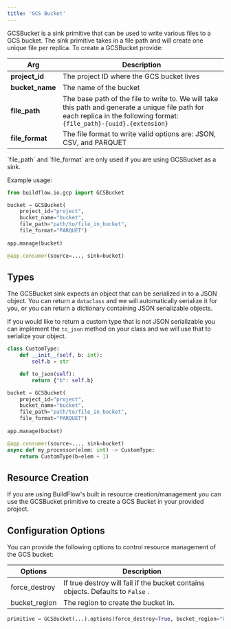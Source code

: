 ```yaml
---
title: 'GCS Bucket'
---
```


GCSBucket is a sink primitive that can be used to write various files to a GCS bucket.  The sink primitive takes in a file path and will create one unique file per replica. To create a GCSBucket provide:

| Arg             | Description                                                                                                                                                                 |
|-----------------|-----------------------------------------------------------------------------------------------------------------------------------------------------------------------------|
| **project_id**  | The project ID where the GCS bucket lives                                                                                                                                   |
| **bucket_name** | The name of the bucket                                                                                                                                                      |
| **file_path**   | The base path of the file to write to. We will take this path and generate a unique file path for each replica in the following format:  ` {file_path}-{uuid}.{extension} ` |
| **file_format** | The file format to write valid options are: JSON, CSV, and PARQUET                                                                                                          |

<Note>
    `file_path` and `file_format` are only used if you are using GCSBucket as a sink.
</Note>

Example usage:

```python
from buildflow.io.gcp import GCSBucket

bucket = GCSBucket(
    project_id="project",
    bucket_name="bucket",
    file_path="path/to/file_in_bucket",
    file_format="PARQUET")
    
app.manage(bucket)

@app.consumer(source=..., sink=bucket)
```



## Types
The GCSBucket sink expects an object that can be serialized in to a JSON object. You can return a `dataclass` and we will automatically serialize it for you, or you can return a dictionary containing JSON serializable objects.

If you would like to return a custom type that is not JSON serializable you can implement the `to_json` method on your class and we will use that to serialize your object.

```python
class CustomType:
    def __init__(self, b: int):
        self.b = str

    def to_json(self):
        return {"b": self.b}

bucket = GCSBucket(
    project_id="project",
    bucket_name="bucket",
    file_path="path/to/file_in_bucket",
    file_format="PARQUET")
    
app.manage(bucket)

@app.consumer(source=..., sink=bucket)
async def my_processor(elem: int) -> CustomType:
    return CustomType(b=elem + 1)
```

## Resource Creation

If you are using BuildFlow's built in resource creation/management you can use the GCSBucket primitive to create a GCS Bucket in your provided project.


## Configuration Options

You can provide the following options to control resource management of the GCS bucket:

| Options       | Description                                                                        |
|---------------|------------------------------------------------------------------------------------|
| force_destroy | If true destroy will fail if the bucket contains objects. Defaults to  ` False ` . |
| bucket_region | The region to create the bucket in.                                                |


```python
primitive = GCSBucket(...).options(force_destroy=True, bucket_region="US")
```
